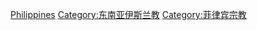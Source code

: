 [[Category:亚洲各国伊斯兰教|Philippines]]
[[Category:东南亚伊斯兰教|Category:东南亚伊斯兰教]]
[[Category:菲律宾宗教|Category:菲律宾宗教]]